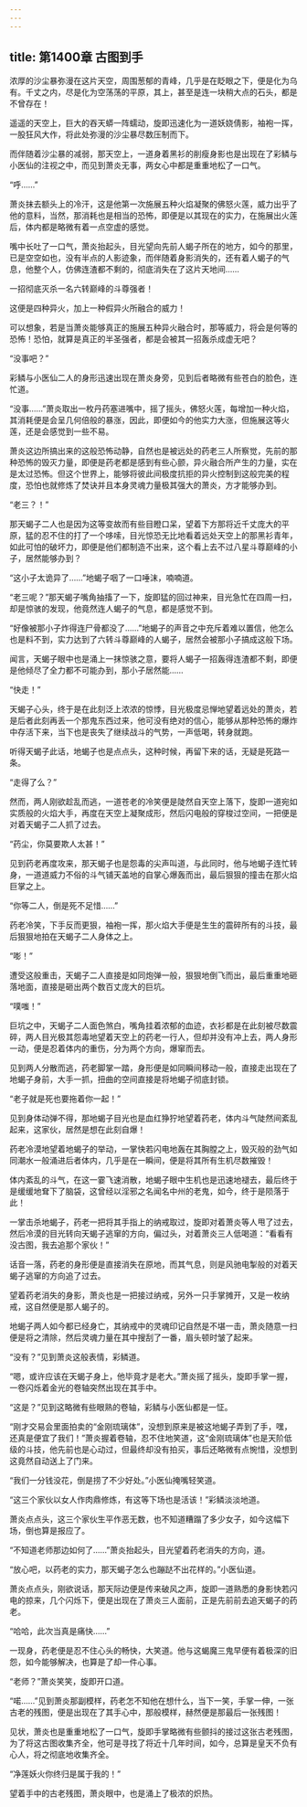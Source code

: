 ```yaml
---
---
---
```

title: 第1400章 古图到手
---



浓厚的沙尘暴弥漫在这片天空，周围葱郁的青峰，几乎是在眨眼之下，便是化为乌有。千丈之内，尽是化为空荡荡的平原，其上，甚至是连一块稍大点的石头，都是不曾存在！

遥遥的天空上，巨大的吞天蟒一阵蠕动，旋即迅速化为一道妖娆倩影，袖袍一挥，一股狂风大作，将此处弥漫的沙尘暴尽数压制而下。

而伴随着沙尘暴的减弱，那天空上，一道身着黑衫的削瘦身影也是出现在了彩鳞与小医仙的注视之中，而见到萧炎无事，两女心中都是重重地松了一口气。

“呼……”

萧炎抹去额头上的冷汗，这是他第一次施展五种火焰凝聚的佛怒火莲，威力出乎了他的意料，当然，那消耗也是相当的恐怖，即便是以其现在的实力，在施展出火莲后，体内都是略微有着一点空虚的感觉。

嘴中长吐了一口气，萧炎抬起头，目光望向先前人蝎子所在的地方，如今的那里，已是空空如也，没有半点的人影迹象，而伴随着身影消失的，还有着人蝎子的气息，他整个人，仿佛连渣都不剩的，彻底消失在了这片天地间……

一招彻底灭杀一名六转巅峰的斗尊强者！

这便是四种异火，加上一种假异火所融合的威力！

可以想象，若是当萧炎能够真正的施展五种异火融合时，那等威力，将会是何等的恐怖！恐怕，就算是真正的半圣强者，都是会被其一招轰杀成虚无吧？

“没事吧？”

彩鳞与小医仙二人的身形迅速出现在萧炎身旁，见到后者略微有些苍白的脸色，连忙道。

“没事……”萧炎取出一枚丹药塞进嘴中，摇了摇头，佛怒火莲，每增加一种火焰，其消耗便是会呈几何倍般的暴涨，因此，即便如今的他实力大涨，但施展这等火莲，还是会感觉到一些不易。

萧炎这边所搞出来的这般恐怖动静，自然也是被远处的药老三人所察觉，先前的那种恐怖的毁灭力量，即便是药老都是感到有些心颤，异火融合所产生的力量，实在是太过恐怖。但这个世界上，能够将彼此间极度抗拒的异火控制到这般完美的程度，恐怕也就修炼了焚诀并且本身灵魂力量极其强大的萧炎，方才能够办到。

“老三？！”

那天蝎子二人也是因为这等变故而有些目瞪口呆，望着下方那将近千丈庞大的平原，猛的忍不住的打了一个哆嗦，目光惊恐无比地看着远处天空上的那黑衫青年，如此可怕的破坏力，即便是他们都制造不出来，这个看上去不过八星斗尊巅峰的小子，居然能够办到？

“这小子太诡异了……”地蝎子咽了一口唾沫，喃喃道。

“老三呢？”那天蝎子嘴角抽搐了一下，旋即猛的回过神来，目光急忙在四周一扫，却是惊骇的发现，他竟然连人蝎子的气息，都是感觉不到。

“好像被那小子炸得连尸骨都没了……”地蝎子的声音之中充斥着难以置信，他怎么也是料不到，实力达到了六转斗尊巅峰的人蝎子，居然会被那小子搞成这般下场。

闻言，天蝎子眼中也是涌上一抹惊骇之意，要将人蝎子一招轰得连渣都不剩，即便是他倾尽了全力都不可能办到，那小子居然能……

“快走！”

天蝎子心头，终于是在此刻泛上浓浓的惊悸，目光极度忌惮地望着远处的萧炎，若是后者此刻再丢一个那鬼东西过来，他可没有绝对的信心，能够从那种恐怖的爆炸中存活下来，当下也是丧失了继续战斗的气势，一声低喝，转身就跑。

听得天蝎子此话，地蝎子也是点点头，这种时候，再留下来的话，无疑是死路一条。

“走得了么？”

然而，两人刚欲趁乱而逃，一道苍老的冷笑便是陡然自天空上落下，旋即一道宛如实质般的火焰大手，再度在天空上凝聚成形，然后闪电般的穿梭过空间，一把便是对着天蝎子二人抓了过去。

“药尘，你莫要欺人太甚！”

见到药老再度攻来，那天蝎子也是怨毒的尖声叫道，与此同时，他与地蝎子连忙转身，一道道威力不俗的斗气铺天盖地的自掌心爆轰而出，最后狠狠的撞击在那火焰巨掌之上。

“你等二人，倒是死不足惜……”

药老冷笑，下手反而更狠，袖袍一挥，那火焰大手便是生生的震碎所有的斗技，最后狠狠地拍在天蝎子二人身体之上。

“嘭！”

遭受这般重击，天蝎子二人直接是如同炮弹一般，狠狠地倒飞而出，最后重重地砸落地面，直接是砸出两个数百丈庞大的巨坑。

“噗嗤！”

巨坑之中，天蝎子二人面色煞白，嘴角挂着浓郁的血迹，衣衫都是在此刻被尽数震碎，两人目光极其怨毒地望着天空上的药老一行人，但却并没有冲上去，两人身形一动，便是忍着体内的重伤，分为两个方向，爆窜而去。

见到两人分散而逃，药老脚掌一踏，身形便是如同瞬间移动一般，直接走出现在了地蝎子身前，大手一抓，扭曲的空间直接是将地蝎子彻底封锁。

“老子就是死也要拖着你一起！”

见到身体动弹不得，那地蝎子目光也是血红狰狞地望着药老，体内斗气陡然间紊乱起来，这家伙，居然是想在此刻自爆！

药老冷漠地望着地蝎子的举动，一掌快若闪电地轰在其胸膛之上，毁灭般的劲气如同潮水一般涌进后者体内，几乎是在一瞬间，便是将其所有生机尽数摧毁！

体内紊乱的斗气，在这一霎飞速消散，地蝎子眼中生机也是迅速地褪去，最后终于是缓缓地耷下了脑袋，这曾经以淫邪之名闻名中州的老鬼，如今，终于是陨落于此！

一掌击杀地蝎子，药老一把将其手指上的纳戒取过，旋即对着萧炎等人甩了过去，然后冷漠的目光转向天蝎子逃窜的方向，偏过头，对着萧炎三人低喝道：“看看有没古图，我去追那个家伙！”

话音一落，药老的身形便是直接消失在原地，而其气息，则是风驰电掣般的对着天蝎子逃窜的方向追了过去。

望着药老消失的身影，萧炎也是一把接过纳戒，另外一只手掌摊开，又是一枚纳戒，这自然便是那人蝎子的。

地蝎子两人如今都已经身亡，其纳戒中的灵魂印记自然是不堪一击，萧炎随意一扫便是将之清除，然后灵魂力量在其中搜刮了一番，眉头顿时皱了起来。

“没有？”见到萧炎这般表情，彩鳞道。

“嗯，或许应该在天蝎子身上，他毕竟才是老大。”萧炎摇了摇头，旋即手掌一握，一卷闪烁着金光的卷轴突然出现在其手中。

“这是？”见到这略微有些眼熟的卷轴，彩鳞与小医仙都是一怔。

“刚才交易会里面拍卖的“金刚琉璃体”，没想到原来是被这地蝎子弄到了手，嘿，还真是便宜了我们！”萧炎握着卷轴，忍不住地笑道，这“金刚琉璃体”也是天阶低级的斗技，他先前也是心动过，但最终却没有拍买，事后还略微有点惋惜，没想到这竟然自动送上了门来。

“我们一分钱没花，倒是捞了不少好处。”小医仙掩嘴轻笑道。

“这三个家伙以女人作肉鼎修炼，有这等下场也是活该！”彩鳞淡淡地道。

萧炎点点头，这三个家伙生平作恶无数，也不知道糟蹋了多少女子，如今这幅下场，倒也算是报应了。

“不知道老师那边如何了……”萧炎抬起头，目光望着药老消失的方向，道。

“放心吧，以药老的实力，那天蝎子怎么也蹦跶不出花样的。”小医仙道。

萧炎点点头，刚欲说话，那天际边便是传来破风之声，旋即一道熟悉的身影快若闪电的掠来，几个闪烁下，便是出现在了萧炎三人面前，正是先前前去追天蝎子的药老。

“哈哈，此次当真是痛快……”

一现身，药老便是忍不住心头的畅快，大笑道。他与这蝎魔三鬼早便有着极深的旧怨，如今能够解决，也算是了却一件心事。

“老师？”萧炎笑笑，旋即开口道。

“喏……”见到萧炎那副模样，药老怎不知他在想什么，当下一笑，手掌一伸，一张古老的残图，便是出现在了其手心中，那般模样，赫然便是那最后一张残图！

见状，萧炎也是重重地松了一口气，旋即手掌略微有些颤抖的接过这张古老残图，为了将这古图收集齐全，他可是寻找了将近十几年时间，如今，总算是皇天不负有心人，将之彻底地收集齐全。

“净莲妖火你终归是属于我的！”

望着手中的古老残图，萧炎眼中，也是涌上了极浓的炽热。
